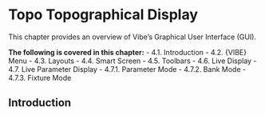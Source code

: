 # Topo Topographical Display

This chapter provides an overview of Vibe's Graphical User Interface (GUI).

**The following is covered in this chapter:**
-  4.1. Introduction
-  4.2. {VIBE} Menu
-  4.3. Layouts
-  4.4. Smart Screen
-  4.5. Toolbars
-  4.6. Live Display
-  4.7. Live Parameter Display
-  4.7.1. Parameter Mode
-  4.7.2. Bank Mode
-  4.7.3. Fixture Mode


## Introduction
